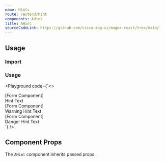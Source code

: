 ```yaml
---
name: Hints
route: /extend/hint
components: AHint
title: AHint
sourceCodeLink: https://github.com/cisco-sbg-ui/magna-react/tree/main/framework/components/AHint
---
```


## Usage

### Import

<ComponentImport components="AHint" />

### Usage

<Playground
  code={`<>
  <div>
    <div>[Form Component]</div>
    <AHint>Hint Text</AHint>
  </div>
  <div className="mt-4">
    <div>[Form Component]</div>
    <AHint validationState="warning">Warning Hint Text</AHint>
  </div>
  <div className="mt-4">
    <div>[Form Component]</div>
    <AHint validationState="danger">Danger Hint Text</AHint>
  </div>
</>
`}
/>

## Component Props

The `AHint` component inherits passed props.

<Props of="AHint" />
